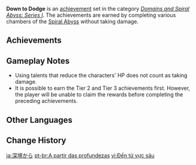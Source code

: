 {{Achievement Set Infobox
|title        = 
|primogems    = {{Achievement/Primogems|Down to Dodge}}
|total        = {{Achievement/Total|Down to Dodge}}
|category     = Domains and Spiral Abyss: Series I
}}
'''Down to Dodge''' is an [[achievement]] set in the category ''[[Domains and Spiral Abyss: Series I]]''. The achievements are earned by completing various chambers of the [[Spiral Abyss]] without taking damage.

==Achievements==
{{Achievements by Category Table|Down to Dodge}}

==Gameplay Notes==
*Using talents that reduce the characters' HP does not count as taking damage.
*It is possible to earn the Tier 2 and Tier 3 achievements first. However, the player will be unable to claim the rewards before completing the preceding achievements.
<!--
==Trivia==
-->

==Other Languages==
{{Other Languages
|en      = Down to Dodge
|zhs     = 来自深境
|zhs_rm  = Láizì Shēn Jìng
|zht     = 來自深境
|zht_rm  = Láizì Shēn Jìng
|zh_tl   = 
|ja      = 深境から
|ja_rm   = Shinkyou kara
|ja_tl   = From the Depths
|ko      = 비경에서 온 그대
|ko_rm   = Bigyeong-eseo On Geudae
|ko_tl   = My Love From the Domains
|ko_note = Korean version title, 비경에서 온 그대 is parody of 별에서 온 그대(Byeoreseo On Geudae/{{w|My Love From the Star}}) which was popular Korean Drama in 2013–2014.
|es      = Desde las profundidades
|es_tl   = From the Depths
|fr      = Dans les profondeurs
|fr_tl   = Into the Depths
|ru      = Из глубин
|ru_tl   = From the Depths
|th      = มาจากห้วงเหว
|th_rm   = 
|th_tl   = 
|vi      = Đến từ vực sâu
|vi_tl   = From the Abyss
|de      = Aus der Tiefe
|de_tl   = From the Depth
|id      = Dari Dalam
|id_tl   = From the Bottom
|pt      = A partir das profundezas
|pt_tl   = 
|tr      = Yer Altında Tedbiri Elden Bırakma
|tr_tl   = 
|it      = Illesi nelle profondità
|it_tl   = 
}}

==Change History==
{{Change History|1.0}}
<!--
==References==
{{Reflist}}
-->

[[ja:深境から]]
[[pt-br:A partir das profundezas]]
[[vi:Đến từ vực sâu]]
